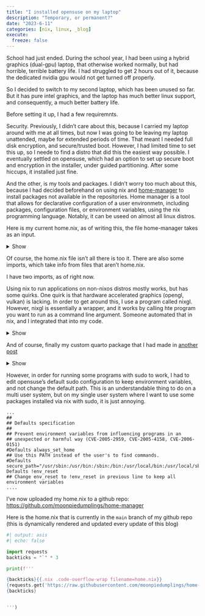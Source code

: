 ```yaml
---
title: "I installed opensuse on my laptop"
description: "Temporary, or permanent?"
date: "2023-6-11"
categories: [nix, linux, _blog]
execute:
  freeze: false
---
```


School had just ended. During the school year, I had been using a hybrid graphics (dual-gpu) laptop, that otherwise worked normally, but had horrible, terrible battery life. I had struggled to get 2 hours out of it, because the dedicated nvidia gpu would not get turned off properly. 

So I decided to switch to my second laptop, which has been unused so far. But it has pure intel graphics, and the laptop has much better linux support, and consequently, a much better battery life. 

Before setting it up, I had a few requiremnts.

Security. Previously, I didn't care about this, because I carried my laptop around with me at all times, but now I was going to be leaving my laptop unattended, maybe for extended periods of time. That meant I needed full disk encryption, and secure/trusted boot. However, I had limited time to set this up, so I neede to find a distro that did this the easiest way possible. I eventually settled on opensuse, which had  an option to set up secure boot and encryption in the installer, under guided partitioning. After some hiccups, it installed just fine.


And the other, is my tools and packages. I didn't worry too much about this, because I had decided beforehand on using nix and [home-manager](https://github.com/nix-community/home-manager) to install packages not available in the repositories. Home manager is a tool that allows for declarative configuration of a user environmetn, including packages, configuration files, or environment variables, using the nix programming language. Notably, it can be useed on almost all linux distros. 

Here is my current home.nix, as of writing this, the file home-manager takes as an input.


<details><summary>Show</summary>

```.nix
{
  pkgs ? import <nixpkgs> {},
  config,
  lib,
  ... 
}:
let
  nixgl = import <nixgl> {};
  nixGlWrapper = import ./nixglwrapper.nix {inherit nixgl pkgs lib config;};
in
with import ./quarto.nix {inherit pkgs config lib;};
with import ./nixglwrapper.nix {inherit pkgs config lib nixgl;};
{
  # Home Manager needs a bit of information about you and the paths it should
  # manage.
  home.username = "moonpie";
  home.homeDirectory = "/home/moonpie";
  targets.genericLinux.enable = true;

  nixpkgs.config.allowUnfree = true;
  nix.settings.experimental-features = ["nix-command" "flakes"];

  # This value determines the Home Manager release that your configuration is
  # compatible with. This helps avoid breakage when a new Home Manager release
  # introduces backwards incompatible changes.
  #
  # You should not change this value, even if you update Home Manager. If you do
  # want to update the value, then make sure to first check the Home Manager
  # release notes.
  nix.package = pkgs.nix;
  home.stateVersion = "23.11"; # Please read the comment before changing.

  # The home.packages option allows you to install Nix packages into your
  # environment.
  #fonts.fontconfig.enable = true;
  xdg.mime.enable = true;
  home.packages = [
    #nixgl
    nixgl.nixGLIntel
    nixgl.nixVulkanIntel

    (nixGLWrap pkgs.vscode)
    (nixGLWrap pkgs.microsoft-edge)
    (nixGLWrap pkgs.firefox)


    pkgs.micro
    pkgs.calibre
    pkgs.languagetool
    pkgs.git
    pkgs.soundwireserver

    quarto
    pkgs.jupyter
    pkgs.python3

    pkgs.yt-dlp


    pkgs.macchanger
    pkgs.nmap
    pkgs.wireshark

    pkgs.gocryptfs
    # # Adds the 'hello' command to your environment. It prints a friendly
    # # "Hello, world!" when run.
    # pkgs.hello

    # # It is sometimes useful to fine-tune packages, for example, by applying
    # # overrides. You can do that directly here, just don't forget the
    # # parentheses. Maybe you want to install Nerd Fonts with a limited number of
    # # fonts?
    # (pkgs.nerdfonts.override { fonts = [ "FantasqueSansMono" ]; })

    # # You can also create simple shell scripts directly inside your
    # # configuration. For example, this adds a command 'my-hello' to your
    # # environment:
    # (pkgs.writeShellScriptBin "my-hello" ''
    #   echo "Hello, ${config.home.username}!"
    # '')
  ];

  # Home Manager is pretty good at managing dotfiles. The primary way to manage
  # plain files is through 'home.file'.
  home.file = {};
  home.sessionVariables = {
    # EDITOR = "emacs";
  };

  # Let Home Manager install and manage itself.
  programs = {
  	home-manager.enable = true;
  	bash.enable = true;
  	gh.enable = true;
  };
}
```

</details>

Of course, the home.nix file isn't all there is too it. There are also some imports, which take info from files that aren't home.nix.

I have two imports, as of right now. 

Using nix to run applications on non-nixos distros mostly works, but has some quirks. One quirk is that hardware accelerated graphics (opengl, vulkan) is lacking. In order to get around this, I use a program called nixgl. However, nixgl is essentially a wrapper, and it works by calling hte program you want to run as a command line argument. Someone automated that in nix, and I integrated that into my code. 

<details><summary>Show</summary>

```.nix
{ config, pkgs, lib, nixgl } :
{
nixGLWrap = pkg: pkgs.runCommand "${pkg.name}-nixgl-wrapper" {} ''
    mkdir $out
    ln -s ${pkg}/* $out
    rm $out/bin
    mkdir $out/bin
    for bin in ${pkg}/bin/*; do
     wrapped_bin=$out/bin/$(basename $bin)
     echo "exec ${lib.getExe nixgl.nixGLIntel} $bin \"\$@\"" > $wrapped_bin
     chmod +x $wrapped_bin
    done
  '';
  nixVulkanWrap = pkg: pkgs.runCommand "${pkg.name}-nixgl-wrapper" {} ''
    mkdir $out
    ln -s ${pkg}/* $out
    rm $out/bin
    mkdir $out/bin
    for bin in ${pkg}/bin/*; do
     wrapped_bin=$out/bin/$(basename $bin)
     echo "exec ${lib.getExe nixgl.nixVulkanIntel} $bin \"\$@\"" > $wrapped_bin
     chmod +x $wrapped_bin
    done
  '';
}
```

</details>

And of course, finally my custom quarto package that I had made in [another post](../../projects/quarto-via-nix/)


<details><summary>Show</summary>

```.nix
{ pkgs, config, lib, ... } :

let 
    pandoc = null;
    extraRPackages = [];
    extraPythonPackages = ps: with ps; [];
in
 {
    quarto = (pkgs.quarto.overrideAttrs (oldAttrs: rec {
        version = "1.3.361";
        src = pkgs.fetchurl {
            url = "https://github.com/quarto-dev/quarto-cli/releases/download/v${version}/quarto-${version}-linux-amd64.tar.gz";
            sha256 = "sha256-vvnrIUhjsBXkJJ6VFsotRxkuccYOGQstIlSNWIY5nuE=";
        };
        buildInputs = with pkgs; [ ];
        preFixup = ''
            wrapProgram $out/bin/quarto \
            --prefix PATH : ${pkgs.lib.makeBinPath [ pkgs.deno ]} \
            --prefix QUARTO_PANDOC : $out/bin/tools/pandoc \
            --prefix QUARTO_ESBUILD : ${pkgs.esbuild}/bin/esbuild \
            --prefix QUARTO_DART_SASS : $out/bin/tools/dart-sass/sass \
            --prefix QUARTO_R : ${pkgs.rWrapper.override { packages = [ pkgs.rPackages.rmarkdown ] ++ extraRPackages; }}/bin/R \
            --prefix QUARTO_PYTHON : ${pkgs.python3}/bin/python3
        '';
        installPhase = ''
            runHook preInstall

            mkdir -p $out/bin $out/share

            mv bin/* $out/bin
            mv share/* $out/share
            '';
    })).override {inherit pandoc extraPythonPackages extraRPackages;};
}
```

</details>

However, in order for running some programs with sudo to work, I had to edit opensuse's default sudo configuration to keep environment variables, and not change the default path. This is an understandable thing to do on a multi user system, but on my single user system where I want to use some packages installed via nix with sudo, it is just annoying. 


```.default
...
##
## Defaults specification
##
## Prevent environment variables from influencing programs in an
## unexpected or harmful way (CVE-2005-2959, CVE-2005-4158, CVE-2006-0151)
#Defaults always_set_home
## Use this PATH instead of the user's to find commands.
#Defaults secure_path="/usr/sbin:/usr/bin:/sbin:/bin:/usr/local/bin:/usr/local/sbin"
Defaults !env_reset
## Change env_reset to !env_reset in previous line to keep all environment variables
....
```

I've now uploaded my home.nix to a github repo: [https://github.com/moonpiedumplings/home-manager](https://github.com/moonpiedumplings/home-manager)

Here is the home.nix that is currently in the `main` branch of my github repo (this is dynamically rendered and updated every update of this blog)


```python
#| output: asis
#| echo: false

import requests
backticks = "`" * 3

print(f'''

{backticks}{{.nix .code-overflow-wrap filename=home.nix}}
{requests.get('https://raw.githubusercontent.com/moonpiedumplings/home-manager/main/home.nix').text}
{backticks}


''')


```